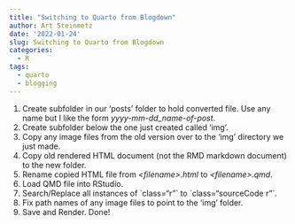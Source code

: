 ```yaml
---
title: "Switching to Quarto from Blogdown"
author: Art Steinmetz
date: '2022-01-24'
slug: Switching to Quarto from Blogdown
categories:
  - R
tags:
  - quarto
  - blogging
---
```


1.  Create subfolder in our 'posts' folder to hold converted file. Use any name but I like the form *yyyy-mm-dd_name-of-post*.
2.  Create subfolder below the one just created called 'img'.
3.  Copy any image files from the old version over to the 'img' directory we just made.
4.  Copy old rendered HTML document (not the RMD markdown document) to the new folder.
5.  Rename copied HTML file from *\<filename\>.html* to *\<filename\>.qmd*.
6.  Load QMD file into RStudio.
7.  Search/Replace all instances of \`class="r"\` to \`class="sourceCode r"\`.
8.  Fix path names of any image files to point to the 'img' folder.
9.  Save and Render. Done!
